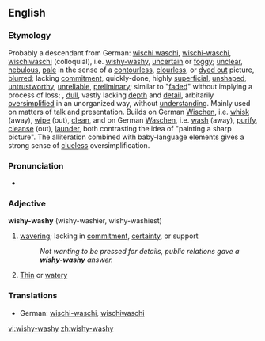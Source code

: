 ==English==

===Etymology===
{{substub}}

Probably a descendant from German: [[wischi waschi]], [[wischi-waschi]], [[wischiwaschi]] (colloquial), i.e. [[wishy-washy]], [[uncertain]] or [[foggy]]; [[unclear]], [[nebulous]], [[pale]] in the sense of a [[contourless]], [[clourless]], or [[dyed out]] picture, [[blurred]]; lacking [[commitment]], quickly-done, highly [[superficial]], [[unshaped]], [[untrustworthy]], [[unreliable]], [[preliminary]]; similar to "[[faded]]" without implying a process of loss; , [[dull]], vastly lacking [[depth]] and [[detail]], arbitarily [[oversimplified]] in an unorganized way, without [[understanding]]. Mainly used on matters of talk and presentation. Builds on German [[Wischen]], i.e. [[whisk]] (away), [[wipe]] (out), [[clean]], and on German [[Waschen]], i.e. [[wash]] (away), [[purify]], [[cleanse]] (out), [[launder]], both contrasting the idea of "painting a sharp picture". The alliteration combined with baby-language elements gives a strong sense of [[clueless]] oversimplification.

===Pronunciation===
*{{audio|en-us-wishy-washy.ogg|Audio (US)}}

===Adjective===
'''wishy-washy''' (wishy-washier, wishy-washiest)

#[[waver]]ing; lacking in [[commitment]], [[certainty]], or support
#:''Not wanting to be pressed for details, public relations gave a '''wishy-washy''' answer.''
# [[Thin]] or [[watery]]

===Translations===
{{top}}
*German: [[wischi-waschi]], [[wischiwaschi]]
{{mid}}

{{bottom}}

[[vi:wishy-washy]]
[[zh:wishy-washy]]